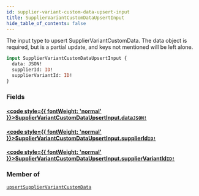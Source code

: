 ```yaml
---
id: supplier-variant-custom-data-upsert-input
title: SupplierVariantCustomDataUpsertInput
hide_table_of_contents: false
---
```








The input type to upsert SupplierVariantCustomData.
The data object is required, but is a partial update, and keys not mentioned will be left alone.

```graphql
input SupplierVariantCustomDataUpsertInput {
  data: JSON!
  supplierId: ID!
  supplierVariantId: ID!
}
```


### Fields

#### [<code style={{ fontWeight: 'normal' }}>SupplierVariantCustomDataUpsertInput.<b>data</b></code>](#)<Bullet />[`JSON!`](/supply/api/graphql-admin/reference/scalars/json) <Badge class="secondary" text="non-null"/> <Badge class="secondary" text="scalar"/>
> 
> 

#### [<code style={{ fontWeight: 'normal' }}>SupplierVariantCustomDataUpsertInput.<b>supplierId</b></code>](#)<Bullet />[`ID!`](/supply/api/graphql-admin/reference/scalars/id) <Badge class="secondary" text="non-null"/> <Badge class="secondary" text="scalar"/>
> 
> 

#### [<code style={{ fontWeight: 'normal' }}>SupplierVariantCustomDataUpsertInput.<b>supplierVariantId</b></code>](#)<Bullet />[`ID!`](/supply/api/graphql-admin/reference/scalars/id) <Badge class="secondary" text="non-null"/> <Badge class="secondary" text="scalar"/>
> 
> 



### Member of

[`upsertSupplierVariantCustomData`](/supply/api/graphql-admin/reference/mutations/upsert-supplier-variant-custom-data)  <Badge class="secondary" text="mutation"/>



